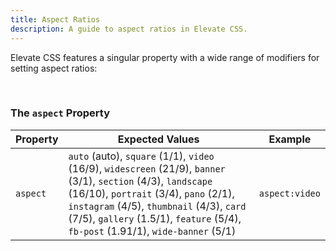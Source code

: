 ```yaml
---
title: Aspect Ratios
description: A guide to aspect ratios in Elevate CSS.
---
```


Elevate CSS features a singular property with a wide range of modifiers for setting aspect ratios:

<br/>

### The `aspect` Property

| Property   | Expected Values | Example     |
|------------|--------------------|-----------------------|
| `aspect` |  `auto` (auto), `square` (1/1), `video` (16/9), `widescreen` (21/9), `banner` (3/1), `section` (4/3), `landscape` (16/10), `portrait` (3/4), `pano` (2/1), `instagram` (4/5), `thumbnail` (4/3), `card` (7/5), `gallery` (1.5/1), `feature` (5/4), `fb-post` (1.91/1), `wide-banner` (5/1)   |  `aspect:video`  |

